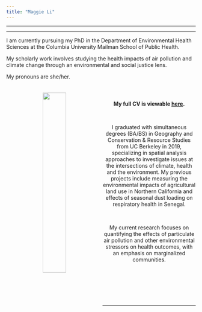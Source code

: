 ```yaml
---
title: "Maggie Li"
---
```


***

<div class="jumbotron">
  <p class="lead"> </p>
  <hr class="my-4">
  <p> I am currently pursuing my PhD in the Department of Environmental Health Sciences at the Columbia University Mailman School of Public Health. 
  
  My scholarly work involves studying the health impacts of air pollution and climate change through an environmental and social justice lens. 
  
  My pronouns are she/her. </p>
  <p class="lead">
  </p>
</div>

<center>

<img src="headshot.jpg" style="width:35%" ALIGN="left" HSPACE="40" VSPACE="10" /> 

<p style="font-size:24px">

<br>


**My full CV is viewable [here](Maggie_Li_CV_2.24.22.pdf).**

<br>

I graduated with simultaneous degrees (BA/BS) in Geography and Conservation & Resource Studies from UC Berkeley in 2019, specializing in spatial analysis approaches to investigate issues at the intersections of climate, health and the environment. My previous projects include measuring the environmental impacts of agricultural land use in Northern California and effects of seasonal dust loading on respiratory health in Senegal.

<br>

My current research focuses on quantifying the effects of particulate air pollution and other environmental stressors on health outcomes, with an emphasis on marginalized communities.

</p>
<br>
<br>
<br>
<br>
<br>

***

</center>
